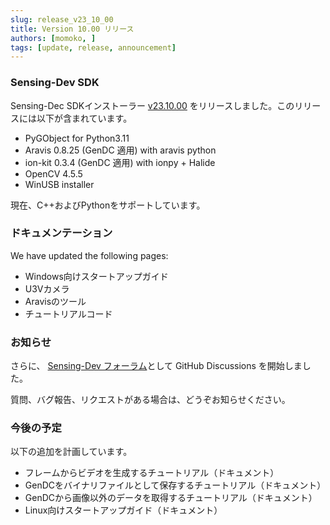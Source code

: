 ```yaml
---
slug: release_v23_10_00
title: Version 10.00 リリース 
authors: [momoko, ]
tags: [update, release, announcement]
---
```


### Sensing-Dev SDK


Sensing-Dec SDKインストーラー [v23.10.00](https://github.com/Sensing-Dev/sensing-dev-installer/releases/tag/v23.10.00) をリリースしました。このリリースには以下が含まれています。

* PyGObject for Python3.11
* Aravis 0.8.25 (GenDC 適用) with aravis python
* ion-kit 0.3.4 (GenDC 適用) with ionpy + Halide
* OpenCV 4.5.5
* WinUSB installer

現在、C++およびPythonをサポートしています。

### ドキュメンテーション

We have updated the following pages:

* Windows向けスタートアップガイド
* U3Vカメラ
* Aravisのツール
* チュートリアルコード

### お知らせ

さらに、 [Sensing-Dev フォーラム](https://github.com/orgs/Sensing-Dev/discussions)として GitHub Discussions を開始しました。

質問、バグ報告、リクエストがある場合は、どうぞお知らせください。


<!--truncate-->

### 今後の予定

以下の追加を計画しています。

* フレームからビデオを生成するチュートリアル（ドキュメント）
* GenDCをバイナリファイルとして保存するチュートリアル（ドキュメント）
* GenDCから画像以外のデータを取得するチュートリアル（ドキュメント）
* Linux向けスタートアップガイド（ドキュメント）

